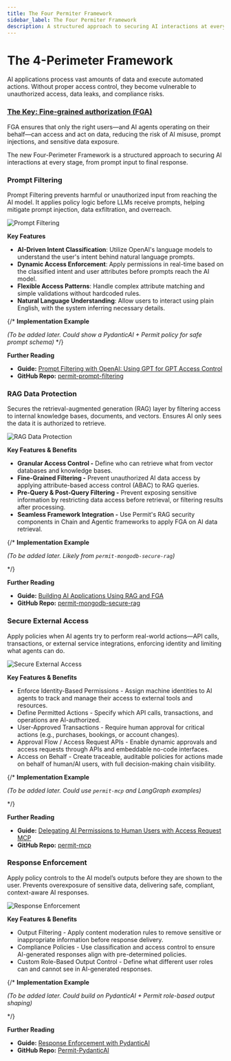 ```yaml
---
title: The Four Permiter Framework
sidebar_label: The Four Permiter Framework
description: A structured approach to securing AI interactions at every stage, encompassing Prompt Filtering, RAG Data Protection, Secure External Access, and Response Enforcement.
---
```



# The 4-Perimeter Framework

AI applications process vast amounts of data and execute automated actions. Without proper access control, they become vulnerable to unauthorized access, data leaks, and compliance risks.

### [**The Key: Fine-grained authorization (FGA)**](https://www.permit.io/blog/what-is-fine-grained-authorization-fga) 
FGA ensures that only the right users—and AI agents operating on their behalf—can access and act on data, reducing the risk of AI misuse, prompt injections, and sensitive data exposure.

The new Four-Perimeter Framework is a structured approach to securing AI interactions at every stage, from prompt input to final response.

### **Prompt Filtering**

Prompt Filtering prevents harmful or unauthorized input from reaching the AI model. It applies policy logic before LLMs receive prompts, helping mitigate prompt injection, data exfiltration, and overreach.

![Prompt Filtering](/img/ai-security/framework/1.png)

**Key Features**

- **AI-Driven Intent Classification**: Utilize OpenAI's language models to understand the user's intent behind natural language prompts.
- **Dynamic Access Enforcement**: Apply permissions in real-time based on the classified intent and user attributes before prompts reach the AI model.
- **Flexible Access Patterns**: Handle complex attribute matching and simple validations without hardcoded rules.
- **Natural Language Understanding**: Allow users to interact using plain English, with the system inferring necessary details.

{/* **Implementation Example**

*(To be added later. Could show a PydanticAI + Permit policy for safe prompt schema)*
*/}

**Further Reading**

- **Guide:** [Prompt Filtering with OpenAI: Using GPT for GPT Access Control](https://www.permit.io/blog/ai-prompt-classification-for-access-control)
- **GitHub Repo:** [permit-prompt-filtering](https://github.com/permitio/permit-prompt-filtering)

### **RAG Data Protection**

Secures the retrieval-augmented generation (RAG) layer by filtering access to internal knowledge bases, documents, and vectors. Ensures AI only sees the data it is authorized to retrieve.

![RAG Data Protection](/img/ai-security/framework/2.png)

**Key Features & Benefits**

- **Granular Access Control -** Define who can retrieve what from vector databases and knowledge bases.
- **Fine-Grained Filtering -** Prevent unauthorized AI data access by applying attribute-based access control (ABAC) to RAG queries.
- **Pre-Query & Post-Query Filtering -** Prevent exposing sensitive information by restricting data access before retrieval, or filtering results after processing.
- **Seamless Framework Integration -** Use Permit's RAG security components in Chain and Agentic frameworks to apply FGA on AI data retrieval.

{/* **Implementation Example**

*(To be added later. Likely from `permit-mongodb-secure-rag`)*

*/}

**Further Reading**

- **Guide:** [Building AI Applications Using RAG and FGA](https://www.permit.io/blog/building-ai-applications-with-enterprise-grade-security-using-fga-and-rag)
- **GitHub Repo:** [permit-mongodb-secure-rag](https://github.com/permitio/permit-mongodb-secure-rag)

### **Secure External Access**

Apply policies when AI agents try to perform real-world actions—API calls, transactions, or external service integrations, enforcing identity and limiting what agents can do.

![Secure External Access](/img/ai-security/framework/3.png)

**Key Features & Benefits**

- Enforce Identity-Based Permissions - Assign machine identities to AI agents to track and manage their access to external tools and resources.
- Define Permitted Actions - Specify which API calls, transactions, and operations are AI-authorized.
- User-Approved Transactions - Require human approval for critical actions (e.g., purchases, bookings, or account changes).
- Approval Flow / Access Request APIs - Enable dynamic approvals and access requests through APIs and embeddable no-code interfaces.
- Access on Behalf - Create traceable, auditable policies for actions made on behalf of human/AI users, with full decision-making chain visibility.

{/*
**Implementation Example**

*(To be added later. Could use `permit-mcp` and LangGraph examples)*

*/}

**Further Reading**

- **Guide:** [Delegating AI Permissions to Human Users with Access Request MCP](https://www.permit.io/blog/delegating-ai-permissions-to-human-users-with-permitios-access-request-mcp)
- **GitHub Repo:** [permit-mcp](https://github.com/permitio/permit-mcp)

### **Response Enforcement**

Apply policy controls to the AI model’s outputs before they are shown to the user. Prevents overexposure of sensitive data, delivering safe, compliant, context-aware AI responses.

![Response Enforcement](/img/ai-security/framework/4.png)

**Key Features & Benefits**

- Output Filtering - Apply content moderation rules to remove sensitive or inappropriate information before response delivery.
- Compliance Policies - Use classification and access control to ensure AI-generated responses align with pre-determined policies.
- Custom Role-Based Output Control - Define what different user roles can and cannot see in AI-generated responses.

{/*
**Implementation Example**

*(To be added later. Could build on PydanticAI + Permit role-based output shaping)*

*/}

**Further Reading**

- **Guide:** [Response Enforcement with PydanticAI](https://www.permit.io/blog/ai-agents-access-control-with-pydantic-ai)
- **GitHub Repo:** [Permit-PydanticAI](https://github.com/permitio/Permit-PydanticAI)